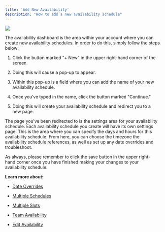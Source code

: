 ```yaml
---
title: 'Add New Availability'
description: "How to add a new availability schedule"
---
```


![](/images/Screenshot2025-03-122.39.04PM.png)

The availability dashboard is the area within your account where you can create new availability schedules. In order to do this, simply follow the steps below:

1. Click the button marked "+ New" in the upper right-hand corner of the screen.

2. Doing this will cause a pop-up to appear.

3. Within this pop-up is a field where you can add the name of your new availability schedule.

4. Once you've typed in the name, click the button marked "Continue."

5. Doing this will create your availability schedule and redirect you to a new page.

The page you've been redirected to is the settings area for your availability schedule. Each availability schedule you create will have its own settings page. This is the area where you can specify the days and hours for this availability schedule. From here, you can choose the timezone the availability schedule references, as well as set up any date overrides and troubleshoot.

As always, please remember to click the save button in the upper right-hand corner once you have finished making your changes to your availability schedule.

**Learn more about:**

* [Date Overrides](https://cal.com/help/availabilities/date-overrides)

* [Multiple Schedules](https://cal.com/help/availabilities/multiple-schedules)

* [Multiple Slots](https://cal.com/help/availabilities/multiple-slots)

* [Team Availability](https://cal.com/help/availabilities/team-availability)

* [Edit Availability](https://cal.com/help/availabilities/edit-availability)  